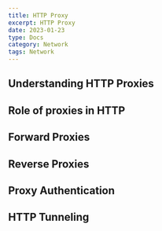 ```yaml
---
title: HTTP Proxy
excerpt: HTTP Proxy
date: 2023-01-23
type: Docs
category: Network
tags: Network
---
```


## Understanding HTTP Proxies

## Role of proxies in HTTP

## Forward Proxies

## Reverse Proxies

## Proxy Authentication

## HTTP Tunneling